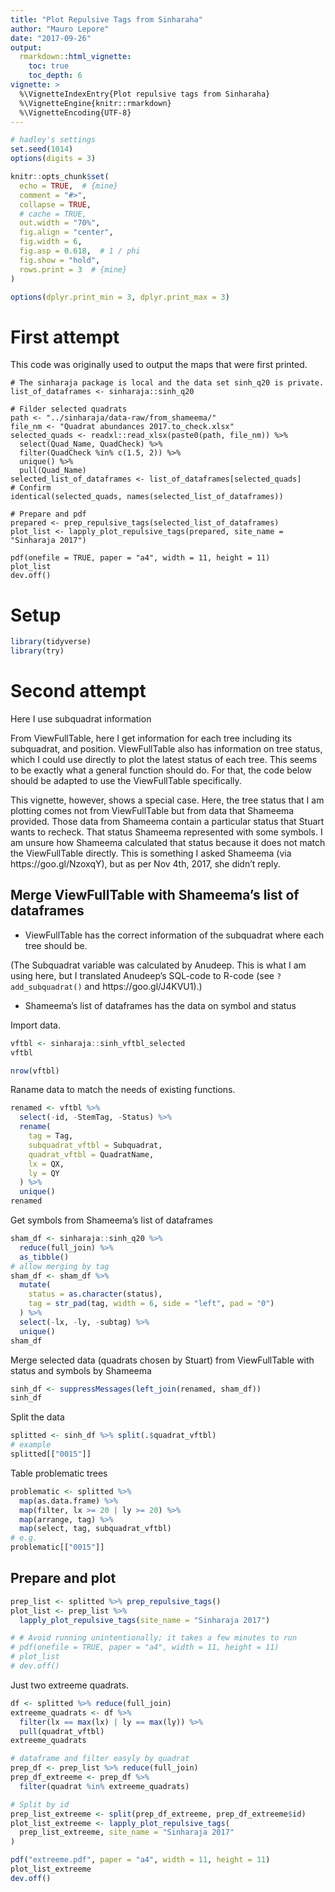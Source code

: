 ```yaml
---
title: "Plot Repulsive Tags from Sinharaha"
author: "Mauro Lepore"
date: "2017-09-26"
output: 
  rmarkdown::html_vignette:
    toc: true
    toc_depth: 6
vignette: >
  %\VignetteIndexEntry{Plot repulsive tags from Sinharaha}
  %\VignetteEngine{knitr::rmarkdown}
  %\VignetteEncoding{UTF-8}
---
```


```r
# hadley's settings
set.seed(1014)
options(digits = 3)

knitr::opts_chunk$set(
  echo = TRUE,  # {mine}
  comment = "#>",
  collapse = TRUE,
  # cache = TRUE,
  out.width = "70%",
  fig.align = "center",
  fig.width = 6,
  fig.asp = 0.618,  # 1 / phi
  fig.show = "hold",
  rows.print = 3  # {mine}
)

options(dplyr.print_min = 3, dplyr.print_max = 3)
```

# First attempt

This code was originally used to output the maps that were first printed.

```
# The sinharaja package is local and the data set sinh_q20 is private.
list_of_dataframes <- sinharaja::sinh_q20

# Filder selected quadrats
path <- "../sinharaja/data-raw/from_shameema/"
file_nm <- "Quadrat abundances 2017.to_check.xlsx"
selected_quads <- readxl::read_xlsx(paste0(path, file_nm)) %>%
  select(Quad_Name, QuadCheck) %>%
  filter(QuadCheck %in% c(1.5, 2)) %>%
  unique() %>%
  pull(Quad_Name)
selected_list_of_dataframes <- list_of_dataframes[selected_quads]
# Confirm
identical(selected_quads, names(selected_list_of_dataframes))

# Prepare and pdf
prepared <- prep_repulsive_tags(selected_list_of_dataframes)
plot_list <- lapply_plot_repulsive_tags(prepared, site_name = "Sinharaja 2017")

pdf(onefile = TRUE, paper = "a4", width = 11, height = 11)
plot_list
dev.off()
```

# Setup 

```r
library(tidyverse)
library(try)
```



# Second attempt

Here I use subquadrat information 

From ViewFullTable, here I get information for each tree including its subquadrat, and position. ViewFullTable  also has information on tree status, which I could use directly to plot the latest status of each tree. This seems to be exactly what a general function should do. For that, the code below should be adapted to use the ViewFullTable specifically.

This vignette, however, shows a special case. Here, the tree status that I am plotting comes not from ViewFullTable but from data that Shameema provided. Those data from Shameema contain a particular status that Stuart wants to recheck. That status Shameema represented with some symbols. I am unsure how Shameema calculated that status because it does not match the ViewFullTable directly. This  is  something I asked Shameema (via https://goo.gl/NzoxqY), but as per Nov 4th, 2017, she didn't reply.

## Merge ViewFullTable with Shameema's list of dataframes

* ViewFullTable has the correct information of the subquadrat where each tree should be. 

(The Subquadrat variable was calculated by Anudeep. This is what I am using here, but I translated Anudeep's SQL-code to R-code (see `?add_subquadrat()` and https://goo.gl/J4KVU1).)

* Shameema's list of dataframes has the data on symbol and status

Import data.

```r
vftbl <- sinharaja::sinh_vftbl_selected
vftbl
```

```r
nrow(vftbl)
```

Raname data to match the needs of existing functions.

```r
renamed <- vftbl %>% 
  select(-id, -StemTag, -Status) %>% 
  rename(
    tag = Tag,
    subquadrat_vftbl = Subquadrat,
    quadrat_vftbl = QuadratName,
    lx = QX,
    ly = QY
  ) %>% 
  unique()
renamed
```

Get symbols from Shameema's list of dataframes

```r
sham_df <- sinharaja::sinh_q20 %>% 
  reduce(full_join) %>% 
  as_tibble()
# allow merging by tag
sham_df <- sham_df %>% 
  mutate(
    status = as.character(status),
    tag = str_pad(tag, width = 6, side = "left", pad = "0")
  ) %>% 
  select(-lx, -ly, -subtag) %>% 
  unique()
sham_df
```

Merge selected data (quadrats chosen by Stuart) from ViewFullTable with status and symbols by Shameema

```r
sinh_df <- suppressMessages(left_join(renamed, sham_df))
sinh_df
```

Split the data

```r
splitted <- sinh_df %>% split(.$quadrat_vftbl)
# example
splitted[["0015"]]
```

Table problematic trees

```r
problematic <- splitted %>% 
  map(as.data.frame) %>% 
  map(filter, lx >= 20 | ly >= 20) %>% 
  map(arrange, tag) %>% 
  map(select, tag, subquadrat_vftbl)
# e.g.
problematic[["0015"]]
```



## Prepare and plot


```r
prep_list <- splitted %>% prep_repulsive_tags()
plot_list <- prep_list %>% 
  lapply_plot_repulsive_tags(site_name = "Sinharaja 2017")

# # Avoid running unintentionally; it takes a few minutes to run
# pdf(onefile = TRUE, paper = "a4", width = 11, height = 11)
# plot_list
# dev.off()
```



Just two extreeme quadrats.

```r
df <- splitted %>% reduce(full_join)
extreeme_quadrats <- df %>% 
  filter(lx == max(lx) | ly == max(ly)) %>%
  pull(quadrat_vftbl)
extreeme_quadrats
```


```r
# dataframe and filter easyly by quadrat
prep_df <- prep_list %>% reduce(full_join)
prep_df_extreeme <- prep_df %>% 
  filter(quadrat %in% extreeme_quadrats)

# Split by id
prep_list_extreeme <- split(prep_df_extreeme, prep_df_extreeme$id)
plot_list_extreeme <- lapply_plot_repulsive_tags(
  prep_list_extreeme, site_name = "Sinharaja 2017"
)

pdf("extreeme.pdf", paper = "a4", width = 11, height = 11)
plot_list_extreeme
dev.off()
```





